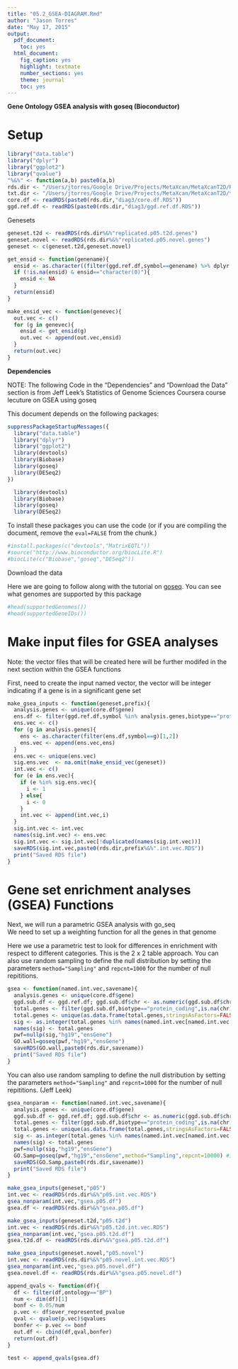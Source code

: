 ```yaml
---
title: "05.2_GSEA-DIAGRAM.Rmd"
author: "Jason Torres"
date: "May 17, 2015"
output:
  pdf_document:
    toc: yes
  html_document:
    fig_caption: yes
    highlight: textmate
    number_sections: yes
    theme: journal
    toc: yes
---
```


**Gene Ontology GSEA analysis with goseq (Bioconductor)** 

# Setup 

```r
library("data.table")
library("dplyr")
library("ggplot2")
library("qvalue")
"%&%" <- function(a,b) paste0(a,b) 
rds.dir <- "/Users/jtorres/Google Drive/Projects/MetaXcan/MetaXcanT2D/RDS.gtexV6p/" 
txt.dir <- "/Users/jtorres/Google Drive/Projects/MetaXcan/MetaXcanT2D/txt.gtexV6p/diag3/" 
core.df <- readRDS(paste0(rds.dir,"diag3/core.df.RDS"))
ggd.ref.df <- readRDS(paste0(rds.dir,"diag3/ggd.ref.df.RDS"))
```

Genesets 

```r

geneset.t2d <- readRDS(rds.dir%&%"replicated.p05.t2d.genes")
geneset.novel <- readRDS(rds.dir%&%"replicated.p05.novel.genes")
geneset <- c(geneset.t2d,geneset.novel)

get_ensid <- function(genename){
  ensid <- as.character((filter(ggd.ref.df,symbol==genename) %>% dplyr::select(ensgene))[1,1]) 
  if (!is.na(ensid) & ensid=="character(0)"){
    ensid <- NA 
  }
  return(ensid) 
}

make_ensid_vec <- function(genevec){
  out.vec <- c()
  for (g in genevec){
    ensid <- get_ensid(g)
    out.vec <- append(out.vec,ensid)
  }
  return(out.vec)
}

```



**Dependencies**

NOTE: The following Code in the "Dependencies" and "Download the Data" section is from Jeff Leek's Statistics of Genome Sciences Coursera course lecuture on GSEA using goseq 

This document depends on the following packages:

```r
suppressPackageStartupMessages({
  library("data.table")
  library("dplyr")
  library("ggplot2")
  library(devtools)
  library(Biobase)
  library(goseq)
  library(DESeq2)
})
```

```r
  library(devtools)
  library(Biobase)
  library(goseq)
  library(DESeq2)
```


To install these packages you can use the code (or if you are compiling the document, remove the `eval=FALSE` from the chunk.)

```r
#install.packages(c("devtools","MatrixEQTL"))
#source("http://www.bioconductor.org/biocLite.R")
#biocLite(c("Biobase","goseq","DESeq2"))
```

Download the data

Here we are going to follow along with the tutorial on [goseq](http://www.bioconductor.org/packages/release/bioc/vignettes/goseq/inst/doc/goseq.pdf). You can see what genomes are supported by this package

```r
#head(supportedGenomes())
#head(supportedGeneIDs())
```

# Make input files for GSEA analyses   

Note: the vector files that will be created here will be further modifed in the next section within the GSEA functions 

First, need to create the input named vector, the vector will be integer indicating if a gene is in a significant gene set  

```r

make_gsea_inputs <- function(geneset,prefix){
  analysis.genes <- unique(core.df$gene)
  ens.df <- filter(ggd.ref.df,symbol %in% analysis.genes,biotype=="protein_coding") %>% dplyr::select(symbol,ensgene)
  ens.vec <- c()
  for (g in analysis.genes){
    ens <- as.character(filter(ens.df,symbol==g)[1,2])
    ens.vec <- append(ens.vec,ens)
  }
  ens.vec <- unique(ens.vec)
  sig.ens.vec  <- na.omit(make_ensid_vec(geneset))
  int.vec <- c()
  for (e in ens.vec){
    if (e %in% sig.ens.vec){
      i <- 1
    } else{
      i <- 0 
    }
    int.vec <- append(int.vec,i)
  }
  sig.int.vec <- int.vec
  names(sig.int.vec) <- ens.vec
  sig.int.vec <- sig.int.vec[!duplicated(names(sig.int.vec))]
  saveRDS(sig.int.vec,paste0(rds.dir,prefix%&%".int.vec.RDS"))
  print("Saved RDS file")
}
```

# Gene set enrichment analyses (GSEA) Functions

Next, we will run a parametric GSEA analysis with go_seq  
We need to set up a weighting function for all the genes in that genome

Here we use a parametric test to look for differences in enrichment with respect to different categories. This is the 2 x 2 table approach. You can also use random sampling to define the null distribution by setting the parameters `method="Sampling"` and `repcnt=1000` for the number of null repititions. 

```r

gsea <- function(named.int.vec,savename){
  analysis.genes <- unique(core.df$gene)
  ggd.sub.df <- ggd.ref.df; ggd.sub.df$chr <- as.numeric(ggd.sub.df$chr)
  total.genes <- filter(ggd.sub.df,biotype=="protein_coding",is.na(chr)==FALSE,symbol %in% analysis.genes) %>% dplyr::select(ensgene)
  total.genes <- unique(as.data.frame(total.genes,stringsAsFactors=FALSE)[,1])
  sig <- as.integer(total.genes %in% names(named.int.vec[named.int.vec == 1]))
  names(sig) <- total.genes
  pwf=nullp(sig,"hg19","ensGene")
  GO.wall=goseq(pwf,"hg19","ensGene")
  saveRDS(GO.wall,paste0(rds.dir,savename))
  print("Saved RDS file") 
}
```

You can also use random sampling to define the null distribution by setting the parameters `method="Sampling"` and `repcnt=1000` for the number of null repititions. (Jeff Leek) 

```r
gsea_nonparam <- function(named.int.vec,savename){
  analysis.genes <- unique(core.df$gene)
  ggd.sub.df <- ggd.ref.df; ggd.sub.df$chr <- as.numeric(ggd.sub.df$chr)
  total.genes <- filter(ggd.sub.df,biotype=="protein_coding",is.na(chr)==FALSE,symbol %in% analysis.genes) %>% dplyr::select(ensgene)
  total.genes <- unique(as.data.frame(total.genes,stringsAsFactors=FALSE)[,1])
  sig <- as.integer(total.genes %in% names(named.int.vec[named.int.vec == 1]))
  names(sig) <- total.genes
  pwf=nullp(sig,"hg19","ensGene")
  GO.Samp=goseq(pwf,"hg19","ensGene",method="Sampling",repcnt=10000) #100000
  saveRDS(GO.Samp,paste0(rds.dir,savename))
  print("Saved RDS file") 
}
```


```r

make_gsea_inputs(geneset,"p05")
int.vec <- readRDS(rds.dir%&%"p05.int.vec.RDS")
gsea_nonparam(int.vec,"gsea.p05.df")
gsea.df <- readRDS(rds.dir%&%"gsea.p05.df")

make_gsea_inputs(geneset.t2d,"p05.t2d")
int.vec <- readRDS(rds.dir%&%"p05.t2d.int.vec.RDS")
gsea_nonparam(int.vec,"gsea.p05.t2d.df")
gsea.t2d.df <- readRDS(rds.dir%&%"gsea.p05.t2d.df")

make_gsea_inputs(geneset.novel,"p05.novel")
int.vec <- readRDS(rds.dir%&%"p05.novel.int.vec.RDS")
gsea_nonparam(int.vec,"gsea.p05.novel.df")
gsea.novel.df <- readRDS(rds.dir%&%"gsea.p05.novel.df")

append_qvals <- function(df){
  df <- filter(df,ontology=="BP")
  num <- dim(df)[1]
  bonf <- 0.05/num
  p.vec <- df$over_represented_pvalue
  qval <- qvalue(p.vec)$qvalues
  bonfer <- p.vec <= bonf
  out.df <- cbind(df,qval,bonfer)
  return(out.df)
}

test <- append_qvals(gsea.df)
```




